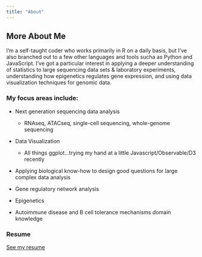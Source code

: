 ```yaml
---
title: "About"
---
```


## More About Me

I'm a self-taught coder who works primarily in R on a daily basis, but I've also branched out to a few other languages and tools sucha as Python and JavaScript. I've got a particular interest in applying a deeper understanding of statistics to large sequencing data sets & laboratory experiments, understanding how epigenetics regulates gene expression, and using data visualization techniques for genomic data.

### My focus areas include:

-   Next generation sequencing data analysis

    -   RNAseq, ATACseq, single-cell sequencing, whole-genome sequencing

-   Data Visualization

    -   All things ggplot...trying my hand at a little Javascript/Observable/D3 recently

-   Applying biological know-how to design good questions for large complex data analysis

-   Gene regulatory network analysis

-   Epigenetics

-   Autoimmune disease and B cell tolerance mechanisms domain knowledge

### Resume

[See my resume](resume.pdf)
